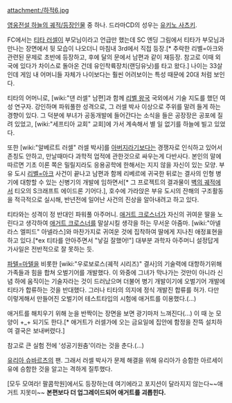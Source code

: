 attachment:/하적6.jpg

[[영웅전설 하늘의 궤적/등장인물]] 중 하나. 드라마CD의 성우는 [[유키노 사츠키]].

FC에서는 [[티타 러셀]]이 부모님이라고 언급만 했는데 SC 엔딩 그림에서 티타가 부모님과 만나는 장면에서 뒷 모습이 나오더니 마침내 3rd에서 직접 등장.[* 추락한 리벨=아크와 관련된 문제로 초반에 등장하고, 후에 달의 문에서 남편과 같이 재등장. 참고로 이때 외국에 있다가 차이스로 돌아온 건데 유인착륙장치(랜딩유닛)를 타고 왔다.] 나이는 33살인데 게임 내 어머니들 자체가 나이보다는 훨씬 어려보이는 특성 때문에 20대 처럼 보인다.

티타의 어머니로, [wiki:"댄 러셀" 남편]과 함께 [[리벨 왕국]] 국외에서 기술 지도를 했던 여성 연구자. 강인하며 파워풀한 성격으로, 그 러셀 박사 이상으로 주위를 말려 들게 하는 경향이 있다. 그 덕분에 부녀가 공동개발에 들어간다는 소식을 들은 공장장은 공포에 질려 있었고, [wiki:"세프티아 교회" 교회]에 가서 계속해서 별 일 없기를 하늘에 빌고 있었다.

또한 [wiki:"알베르트 러셀" 러셀 박사]를 [[아버지]]라기보다는 경쟁자로 인식하고 있어서 존칭도 안하고, 만날때마다 과학적 업적에 관한것으로 싸우는게 다반사다. 본인의 말에 따르면 기초 이론 쪽은 밀릴지라도 응용공학에 한해서는 지지 않을 자신이 있는 모양. 부유 도시 [[리벨=아크]] 사건이 끝나고  남편과 함께 리베르에 귀국한 뒤로는 결사의 인형 병기에 대항할 수 있는 신병기의 개발에 임하면서[* 그 프로젝트의 결과물이 [[벽의 궤적]]에서 티오의 S크래프트 에이드론 기어다.], 호수에 가라앉은 부유 도시의 잔해의 구조활동을 적극적으로 실시해, 반년전에 일어난 사건의 진상을 알아내려고 하고 있다.

티타와는 성격이 정 반대인 파워풀 아주머니. [[애거트 크로스너]]가 자신의 귀여운 딸을 노린다고 생각하여 [[애거트 크로스너]]를 말살시킬 생각을 하는 무서운 아줌마. [wiki:"아넬라스 엘피드" 아넬라스]와 마찬가지로 귀여운 것에 집착하여 딸에게 지나친 애정표현을 하고 있다.[*ex 티타를 안아주면서 "낳길 잘했어!"] 대부분 과학자 아주머니 설정답게 가사일은 전반적으로 잘 못하는 듯.

[[파텔=마텔]]을 비롯한 [wiki:"우로보로스(궤적 시리즈)" 결사]의 기술력에 대항하기위해 가족들과 힘을 합쳐 오벌기어를 개발했다. 이 와중에 그녀가 막나가는 것만이 아니라 신념 하에 움직이는 기술자라는 것이 드러났으며 더불어 병기 개발이기에 오벌기어 개발에 티타가 합류하는 것을 반대했다. 그러나 티타의 의지에 정식 개발진 합류를 허가. 다만 이렇게해서 만들어진 오벌기어 테스트타입의 시험에 애거트를 이용했다.(...)

애거트를 해치우기 위해 눈을 반짝이는 장면을 보면 광기마저 느껴진다(...) 이 때 눈 모양이 +_+ 되기도 한다.[* 애거트가 러셀가에 오는 금요일에 집안에 함정을 잔뜩 설치하여 결국은 보내버렸다.]

참고로 큰 실험 전에 '성공기원춤'이라는 것을 춘다.(...)

[[유리아 슈바르츠]]의 팬. 그래서 러셀 박사가 문제 해결을 위해 유리아가 승함한 아르세이유에 승함한 것을 알고는 격하게 질투했다.

[모두 모여라! 팔콤학원]에서도 등장하는데 여기에라고 포지션이 달라지지 않는다~~애거트 지못미~~ '''본편보다 더 업그레이드되어 애거트를 괴롭힌다.'''
